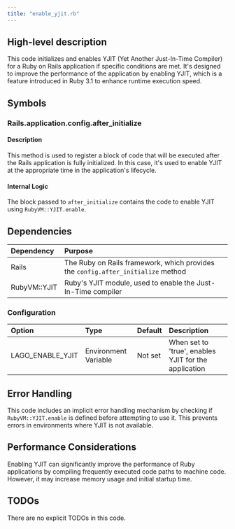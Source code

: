 ```yaml
---
title: "enable_yjit.rb"
---
```


## High-level description
This code initializes and enables YJIT (Yet Another Just-In-Time Compiler) for a Ruby on Rails application if specific conditions are met. It's designed to improve the performance of the application by enabling YJIT, which is a feature introduced in Ruby 3.1 to enhance runtime execution speed.

## Symbols

### Rails.application.config.after_initialize
#### Description
This method is used to register a block of code that will be executed after the Rails application is fully initialized. In this case, it's used to enable YJIT at the appropriate time in the application's lifecycle.

#### Internal Logic
The block passed to `after_initialize` contains the code to enable YJIT using `RubyVM::YJIT.enable`.

## Dependencies
| Dependency | Purpose |
|:-----------|:--------|
| Rails | The Ruby on Rails framework, which provides the `config.after_initialize` method |
| RubyVM::YJIT | Ruby's YJIT module, used to enable the Just-In-Time compiler |

### Configuration
| Option | Type | Default | Description |
|:-------|:-----|:--------|:------------|
| LAGO_ENABLE_YJIT | Environment Variable | Not set | When set to 'true', enables YJIT for the application |

## Error Handling
This code includes an implicit error handling mechanism by checking if `RubyVM::YJIT.enable` is defined before attempting to use it. This prevents errors in environments where YJIT is not available.

## Performance Considerations
Enabling YJIT can significantly improve the performance of Ruby applications by compiling frequently executed code paths to machine code. However, it may increase memory usage and initial startup time.

## TODOs
There are no explicit TODOs in this code.
